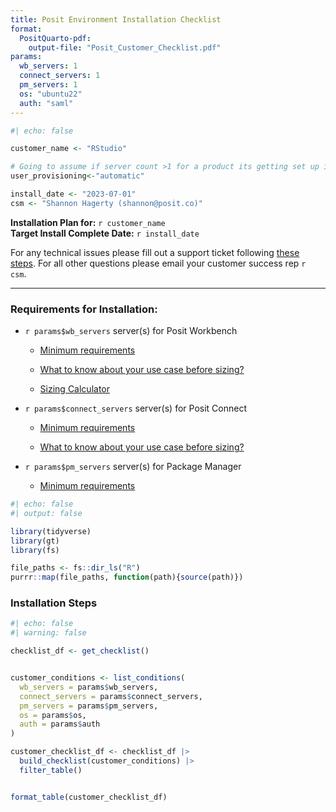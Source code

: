 ```yaml
---
title: Posit Environment Installation Checklist
format: 
  PositQuarto-pdf:
    output-file: "Posit_Customer_Checklist.pdf"
params:
  wb_servers: 1
  connect_servers: 1
  pm_servers: 1
  os: "ubuntu22"
  auth: "saml"
---
```


```r
#| echo: false

customer_name <- "RStudio"

# Going to assume if server count >1 for a product its getting set up in the same cluster
user_provisioning<-"automatic"

install_date <- "2023-07-01"
csm <- "Shannon Hagerty (shannon@posit.co)"

```

**Installation Plan for:** `r customer_name`  
**Target Install Complete Date:** `r install_date` 

For any technical issues please fill out a support ticket following [these steps](https://support.posit.co/hc/en-us/articles/360004788294-How-do-I-submit-a-Support-ticket-). For all other questions please email your customer success rep `r csm`.

--- 

### Requirements for Installation:

-   `r params$wb_servers` server(s) for Posit Workbench

    -   [Minimum requirements](https://support.posit.co/hc/en-us/articles/115002344588-Configuration-and-sizing-recommendations)

    -   [What to know about your use case before sizing?](https://solutions.posit.co/admin-training/courses/workbench/07_scaling.html)

    -   [Sizing Calculator](https://gallery.shinyapps.io/instanceCalc/)

-   `r params$connect_servers` server(s) for Posit Connect

    -   [Minimum requirements](https://support.posit.co/hc/en-us/articles/115002344588-Configuration-and-sizing-recommendations)

    -   [What to know about your use case before sizing?](https://solutions.posit.co/admin-training/courses/connect/scaling.html)

-   `r params$pm_servers` server(s) for Package Manager

    -   [Minimum requirements](https://support.posit.co/hc/en-us/articles/115002344588-Configuration-and-sizing-recommendations)

```r
#| echo: false
#| output: false

library(tidyverse)
library(gt)
library(fs)

file_paths <- fs::dir_ls("R")
purrr::map(file_paths, function(path){source(path)})
```

### Installation Steps

```r
#| echo: false
#| warning: false

checklist_df <- get_checklist()


customer_conditions <- list_conditions(
  wb_servers = params$wb_servers,
  connect_servers = params$connect_servers,
  pm_servers = params$pm_servers,
  os = params$os,
  auth = params$auth
)

customer_checklist_df <- checklist_df |> 
  build_checklist(customer_conditions) |> 
  filter_table()


format_table(customer_checklist_df)

```


